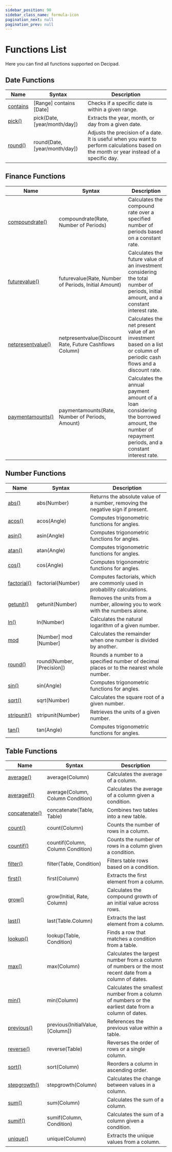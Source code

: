 ```yaml
---
sidebar_position: 90
sidebar_class_name: formula-icon
pagination_next: null
pagination_prev: null
---
```


# Functions List

Here you can find all functions supported on Decipad.


## Date Functions

<FunctionsListTable>

| Name                 | Syntax                        | Description                                                                                                                               |
| -------------------- | ----------------------------- | ----------------------------------------------------------------------------------------------------------------------------------------- |
| [contains](contains) | [Range] contains [Date]       | Checks if a specific date is within a given range.                                                                                        |
| [pick()](pick)       | pick(Date, [year/month/day])  | Extracts the year, month, or day from a given date.                                                                                       |
| [round()](round)     | round(Date, [year/month/day]) | Adjusts the precision of a date. It is useful when you want to perform calculations based on the month or year instead of a specific day. |

</FunctionsListTable>

## Finance Functions

<FunctionsListTable>

| Name                                   | Syntax                                                  | Description                                                                                                                                    |
| -------------------------------------- | ------------------------------------------------------- | ---------------------------------------------------------------------------------------------------------------------------------------------- |
| [compoundrate()](compound)              | compoundrate(Rate, Number of Periods)                   | Calculates the compound rate over a specified number of periods based on a constant rate.                                                      |
| [futurevalue()](future-value)          | futurevalue(Rate, Number of Periods, Initial Amount)    | Calculates the future value of an investment considering the total number of periods, initial amount, and a constant interest rate.            |
| [netpresentvalue()](net-present-value) | netpresentvalue(Discount Rate, Future Cashflows Column) | Calculates the net present value of an investment based on a list or column of periodic cash flows and a discount rate.                        |
| [paymentamounts()](payment-amounts)    | paymentamounts(Rate, Number of Periods, Amount)         | Calculates the annual payment amount of a loan considering the borrowed amount, the number of repayment periods, and a constant interest rate. |

</FunctionsListTable>

## Number Functions

<FunctionsListTable>

| Name                               | Syntax                     | Description                                                                             |
| ---------------------------------- | -------------------------- | --------------------------------------------------------------------------------------- |
| [abs()](absolute-number)           | abs(Number)                | Returns the absolute value of a number, removing the negative sign if present.          |
| [acos()](/functions-list/trigonometric-functions#cos--acos)  | acos(Angle)                | Computes trigonometric functions for angles.                                            |
| [asin()](/functions-list/trigonometric-functions#sin--asin)  | asin(Angle)                | Computes trigonometric functions for angles.                                            |
| [atan()](/functions-list/trigonometric-functions#tan--atan)  | atan(Angle)                | Computes trigonometric functions for angles.                                            |
| [cos()](/functions-list/trigonometric-functions#cos--acos)   | cos(Angle)                 | Computes trigonometric functions for angles.                                            |
| [factorial()](factorial)           | factorial(Number)          | Computes factorials, which are commonly used in probability calculations.               |
| [getunit()](get-number-units)      | getunit(Number)            | Removes the units from a number, allowing you to work with the numbers alone.           |
| [ln()](natural-logarithm)          | ln(Number)                 | Calculates the natural logarithm of a given number.                                     |
| [mod](division-remainder)          | [Number] mod [Number]      | Calculates the remainder when one number is divided by another.                         |
| [round()](round)                   | round(Number, [Precision]) | Rounds a number to a specified number of decimal places or to the nearest whole number. |
| [sin()](/functions-list/trigonometric-functions#sin--asin)   | sin(Angle)                 | Computes trigonometric functions for angles.                                            |
| [sqrt()](square-root)              | sqrt(Number)               | Calculates the square root of a given number.                                           |
| [stripunit()](remove-number-units) | stripunit(Number)          | Retrieves the units of a given number.                                                  |
| [tan()](/functions-list/trigonometric-functions#tan--atan)   | tan(Angle)                 | Computes trigonometric functions for angles.                                            |

</FunctionsListTable>

## Table Functions

<FunctionsListTable>

| Name                       | Syntax                           | Description                                                                                            |
| -------------------------- | -------------------------------- | ------------------------------------------------------------------------------------------------------ |
| [average()](average)       | average(Column)                  | Calculates the average of a column.                                                                    |
| [averageif()](average)       | average(Column, Column Condition)                  | Calculates the average of a column given a condition.                                                                    |
| [concatenate()](concatenate)       | concatenate(Table, Table)                | Combines two tables into a new table.                                                                  |
| [count()](count)           | count(Column)                    | Counts the number of rows in a column.                                                                 |
| [countif()](count)           | countif(Column, Column Condition)                    | Counts the number of rows in a column given a condition.                                                                 |
| [filter()](filter)         | filter(Table, Condition)         | Filters table rows based on a condition.                                                               |
| [first()](first)           | first(Column)                    | Extracts the first element from a column.                                                              |
| [grow()](grow)             | grow(Initial, Rate, Column)      | Calculates the compound growth of an initial value across rows.                                        |
| [last()](last)             | last(Table.Column)               | Extracts the last element from a column.                                                               |
| [lookup()](lookup)         | lookup(Table, Condition)         | Finds a row that matches a condition from a table.                                                     |
| [max()](max)               | max(Column)                      | Calculates the largest number from a column of numbers or the most recent date from a column of dates. |
| [min()](min)               | min(Column)                      | Calculates the smallest number from a column of numbers or the earliest date from a column of dates.   |
| [previous()](previous)     | previous(InitialValue, [Column]) | References the previous value within a table.                                                          |
| [reverse()](reverse)       | reverse(Table)                   | Reverses the order of rows or a single column.                                                         |
| [sort()](sort)             | sort(Column)                     | Reorders a column in ascending order.                                                                  |
| [stepgrowth()](stepgrowth) | stepgrowth(Column)               | Calculates the change between values in a column.                                                      |
| [sum()](sum)               | sum(Column)                      | Calculates the sum of a column.                                                                        |
| [sumif()](sum)               | sumif(Column, Condition)                      | Calculates the sum of a column given a condition.                                                                        |
| [unique()](unique)         | unique(Column)                   | Extracts the unique values from a column.                                                              |

</FunctionsListTable>
